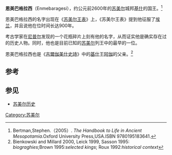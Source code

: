 {{Infobox Monarch
| name           = 恩美巴拉格西
| title          = [[苏美尔王表|苏美尔王表]]、[[基什|基什]]国王
| image          = 
| image_size     = 
| caption        =
| reign          = 约前2600年前后在位（中年表）
| date of birth  = 
| place of birth = 
| date of death  =约前2600年前后（中年表）
| place of death = 
| predecessor    = {{le|伊爾塔薩杜姆|Iltasadum}}
| successor      = [[阿伽|阿伽]]
}}
'''恩美巴格拉西'''（Enmebaragesi），约公元前2600年的[[苏美尔|苏美尔]]城邦[[基什|基什]]的国王。<ref>Bertman,Stephen.（2005）. ''The Handbook to Life in Ancient Mesopotamia''.Oxford University Press,USA.ISBN 9780195183641.</ref>

恩美巴格拉西的名字出现在《[[苏美尔王表|苏美尔王表]]》上，《苏美尔王表》提到他征服了[[埃兰|埃兰]]，并且说他在位时间长达900年。

考古学家在[[尼普尔|尼普尔]]发现的一个花瓶碎片上刻有他的名字，从而证实他是确实存在过的历史人物。同时，他也是目前已知的[[苏美尔|苏美尔]]列王中的最早的一位。

恩美巴格拉西也是《[[吉爾伽美什史詩|吉爾伽美什史詩]]》中的[[基什|基什]]王[[阿伽|阿伽]]的父亲。<ref>Bienkowski and Millard 2000, Leick 1999, Sasson 1995: ''biograghies'';Brown 1995:''selected kings''; Roux 1992:''historical context''</ref>

==参考==
{{reflist}}

{{leader|{{le|伊爾塔薩杜姆|Iltasadum}}|[[苏美尔王表|苏美尔王表]]|[[阿伽|阿伽]]}}

== 参见 ==
* [[苏美尔#历史|苏美尔历史]]

{{苏美尔著名统治者}}

[[Category:苏美尔|Category:苏美尔]]